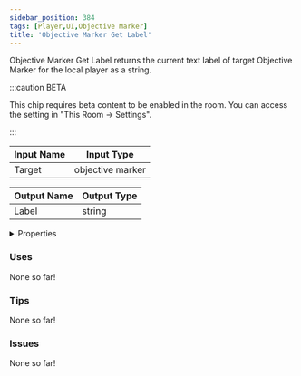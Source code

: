 ```yaml
---
sidebar_position: 384
tags: [Player,UI,Objective Marker]
title: 'Objective Marker Get Label'
---
```


Objective Marker Get Label returns the current text label of target Objective Marker for the local player as a string.

:::caution BETA

This chip requires beta content to be enabled in the room. You can access the setting in "This Room -> Settings".

:::


<EsbSvg />

| Input Name | Input Type |
|-----------|-----------|
| Target | objective marker |

| Output Name | Output Type |
|-----------|-----------|
| Label | string |


<details>
  <summary>Properties</summary>
  <div>
    <div>
    <table>
      <thead>
        <tr>
          <th>Is beta required?</th>
          <th>✅</th>
        </tr>
        <tr>
          <th>Is this chip a trolling risk?</th>
          <th>❌</th>
        </tr>
        <tr>
          <th>Is this chip a role assignment risk?</th>
          <th>❌</th>
        </tr>
        <tr>
          <th>Chip UUID</th>
          <th>38569dac-4cbc-487c-9ca6-14e2cc0fbf05</th>
        </tr>
      </thead>
    </table>
    </div>
  </div>
</details>

### Uses

None so far!

### Tips

None so far!

### Issues

None so far!